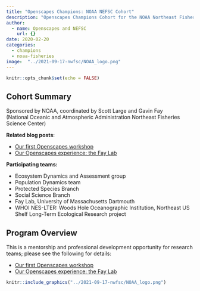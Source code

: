 ```yaml
---
title: "Openscapes Champions: NOAA NEFSC Cohort"
description: "Openscapes Champions Cohort for the NOAA Northeast Fisheries Science Center (NEFSC)"
author:
  - name: Openscapes and NEFSC
    url: {}
date: 2020-02-20
categories:
  - champions
  - noaa-fisheries
image:  "../2021-09-17-nwfsc/NOAA_logo.png"
---
```


```r
knitr::opts_chunk$set(echo = FALSE)
```

## Cohort Summary 

Sponsored by NOAA, coordinated by Scott Large and Gavin Fay  
(National Oceanic and Atmospheric Administration Northeast Fisheries Science Center)

**Related blog posts**: 

- [Our first Openscapes workshop](https://www.openscapes.org/blog/2020/03/06/workshop-noaa-nefsc/)
- [Our Openscapes experience: the Fay Lab](https://www.openscapes.org/blog/2020/03/31/faylab-our-openscapes-experience/)


**Participating teams:** 

- Ecosystem Dynamics and Assessment group 
- Population Dynamics team
- Protected Species Branch
- Social Science Branch
- Fay Lab, University of Massachusetts Dartmouth
- WHOI NES-LTER: Woods Hole Oceanographic Institution, Northeast US Shelf Long-Term Ecological Research project


## Program Overview

This is a mentorship and professional development opportunity for research teams; please see the following for details:

- [Our first Openscapes workshop](https://www.openscapes.org/blog/2020/03/06/workshop-noaa-nefsc/)
- [Our Openscapes experience: the Fay Lab](https://www.openscapes.org/blog/2020/03/31/faylab-our-openscapes-experience/)

```r
knitr::include_graphics("../2021-09-17-nwfsc/NOAA_logo.png")  
```

